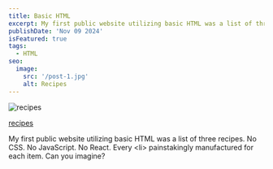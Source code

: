 ```yaml
---
title: Basic HTML
excerpt: My first public website utilizing basic HTML was a list of three recipes. No CSS. No JavaScript. No React. Every <li> painstakingly manufactured for each item. Can you imagine?
publishDate: 'Nov 09 2024'
isFeatured: true
tags:
  - HTML
seo:
  image:
    src: '/post-1.jpg'
    alt: Recipes
---
```


<Image src={postImage} alt="recipes" />

<a href="https://erikgrinn.github.io/odin-recipes/" target="_blank">recipes</a>

My first public website utilizing basic HTML was a list of three recipes. No CSS. No JavaScript. No React. Every \<li> painstakingly manufactured for each item. Can you imagine?

